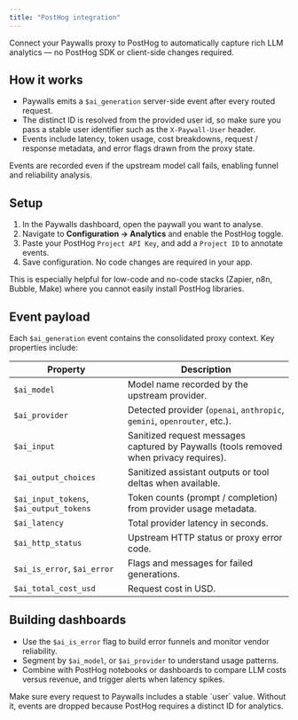 ```yaml
---
title: "PostHog integration"
---
```


Connect your Paywalls proxy to PostHog to automatically capture rich LLM analytics — no PostHog SDK or client-side changes required.

## How it works

- Paywalls emits a `$ai_generation` server-side event after every routed request.
- The distinct ID is resolved from the provided user id, so make sure you pass a stable user identifier such as the `X-Paywall-User` header.
- Events include latency, token usage, cost breakdowns, request / response metadata, and error flags drawn from the proxy state.

Events are recorded even if the upstream model call fails, enabling funnel and reliability analysis.

## Setup

1. In the Paywalls dashboard, open the paywall you want to analyse.
2. Navigate to **Configuration → Analytics** and enable the PostHog toggle.
3. Paste your PostHog `Project API Key`, and add a `Project ID` to annotate events.
4. Save configuration. No code changes are required in your app.

<Info>
  This is especially helpful for low-code and no-code stacks (Zapier, n8n,
  Bubble, Make) where you cannot easily install PostHog libraries.
</Info>

## Event payload

Each `$ai_generation` event contains the consolidated proxy context. Key properties include:

| Property                                | Description                                                                            |
| --------------------------------------- | -------------------------------------------------------------------------------------- |
| `$ai_model`                             | Model name recorded by the upstream provider.                                          |
| `$ai_provider`                          | Detected provider (`openai`, `anthropic`, `gemini`, `openrouter`, etc.).               |
| `$ai_input`                             | Sanitized request messages captured by Paywalls (tools removed when privacy requires). |
| `$ai_output_choices`                    | Sanitized assistant outputs or tool deltas when available.                             |
| `$ai_input_tokens`, `$ai_output_tokens` | Token counts (prompt / completion) from provider usage metadata.                       |
| `$ai_latency`                           | Total provider latency in seconds.                                                     |
| `$ai_http_status`                       | Upstream HTTP status or proxy error code.                                              |
| `$ai_is_error`, `$ai_error`             | Flags and messages for failed generations.                                             |
| `$ai_total_cost_usd`                    | Request cost in USD.                                                                   |

## Building dashboards

- Use the `$ai_is_error` flag to build error funnels and monitor vendor reliability.
- Segment by `$ai_model`, or `$ai_provider` to understand usage patterns.
- Combine with PostHog notebooks or dashboards to compare LLM costs versus revenue, and trigger alerts when latency spikes.

<Note>
  Make sure every request to Paywalls includes a stable `user` value. Without
  it, events are dropped because PostHog requires a distinct ID for analytics.
</Note>
